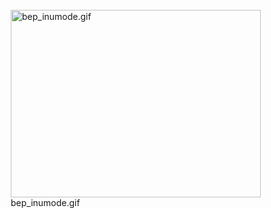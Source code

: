 
<div style="position:fixed; bottom:-1em; right:3em;z-index:999">[[File:bep inumode.gif|400x300px]]</div>